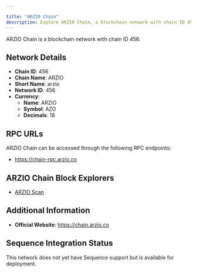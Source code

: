 ```yaml
---

title: "ARZIO Chain"
description: Explore ARZIO Chain, a blockchain network with chain ID 456. Learn about its native currency, ARZIO, and how to interact with the network.
---
```




ARZIO Chain is a blockchain network with chain ID 456.

## Network Details

- **Chain ID**: 456
- **Chain Name**: ARZIO
- **Short Name**: arzio
- **Network ID**: 456
- **Currency**: 
  - **Name**: ARZIO
  - **Symbol**: AZO
  - **Decimals**: 18

## RPC URLs

ARZIO Chain can be accessed through the following RPC endpoints:

- https://chain-rpc.arzio.co

## ARZIO Chain Block Explorers

- [ARZIO Scan](https://scan.arzio.co)

## Additional Information

- **Official Website**: https://chain.arzio.co

## Sequence Integration Status

This network does not yet have Sequence support but is available for deployment.

